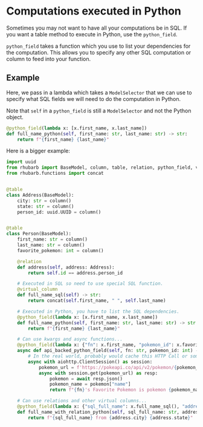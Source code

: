 # Computations executed in Python

Sometimes you may not want to have all your computations be in SQL. If you want a table method to execute in Python, use the `python_field`.

`python_field` takes a function which you use to list your dependencies for the computation. This allows you to specify any other SQL computation or column to feed into your function.


## Example

Here, we pass in a lambda which takes a `ModelSelector` that we can use to specify what SQL fields we will need to do the computation in Python.

Note that `self` in a `python_field` is still a `ModelSelector` and not the Python object.

```python
@python_field(lambda x: [x.first_name, x.last_name])
def full_name_python(self, first_name: str, last_name: str) -> str:
    return f"{first_name} {last_name}"
```

Here is a bigger example:


```python
import uuid
from rhubarb import BaseModel, column, table, relation, python_field, virtual_column
from rhubarb.functions import concat


@table
class Address(BaseModel):
    city: str = column()
    state: str = column()
    person_id: uuid.UUID = column()


@table
class Person(BaseModel):
    first_name: str = column()
    last_name: str = column()
    favorite_pokemon: int = column()

    @relation
    def address(self, address: Address):
        return self.id == address.person_id

    # Executed in SQL so need to use special SQL function.
    @virtual_column
    def full_name_sql(self) -> str:
        return concat(self.first_name, " ", self.last_name)

    # Executed in Python, you have to list the SQL dependencies.
    @python_field(lambda x: [x.first_name, x.last_name])
    def full_name_python(self, first_name: str, last_name: str) -> str:
        return f"{first_name} {last_name}"

    # Can use kwargs and async functions...
    @python_field(lambda x: {"fn": x.first_name, "pokemon_id": x.favorite_pokemon})
    async def api_backed_python_field(self, fn: str, pokemon_id: int) -> str:
        # In the real world, probably would cache this HTTP Call or something.
        async with aiohttp.ClientSession() as session:
            pokemon_url = f'https://pokeapi.co/api/v2/pokemon/{pokemon_id}/'
            async with session.get(pokemon_url) as resp:
                pokemon = await resp.json()
                pokemon_name = pokemon["name"]
                return f"{fn}'s Favorite Pokemon is pokemon {pokemon_name}"

    # Can use relations and other virtual columns...
    @python_field(lambda x: {"sql_full_name": x.full_name_sql(), "address": x.address()})
    def full_name_with_relation_python(self, sql_full_name: str, address: Address) -> str:
        return f"{sql_full_name} from {address.city} {address.state}"
```
